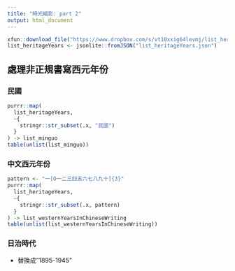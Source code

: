 ```yaml
---
title: "時光縮影: part 2"
output: html_document
---
```


```r
xfun::download_file("https://www.dropbox.com/s/vt10xxig64levmj/list_heritageYears.json?dl=1", mode="wb")
list_heritageYears <- jsonlite::fromJSON("list_heritageYears.json")
```

## 處理非正規書寫西元年份

### 民國

```r
purrr::map(
  list_heritageYears,
  ~{
    stringr::str_subset(.x, "民國")
  }
) -> list_minguo
table(unlist(list_minguo))
```

### 中文西元年份

```r
pattern <- "一[O一二三四五六七八九十]{3}"
purrr::map(
  list_heritageYears,
  ~{
    stringr::str_subset(.x, pattern)
  }
) -> list_westernYearsInChineseWriting
table(unlist(list_westernYearsInChineseWriting))
```

### 日治時代

  * 替換成"1895-1945"

